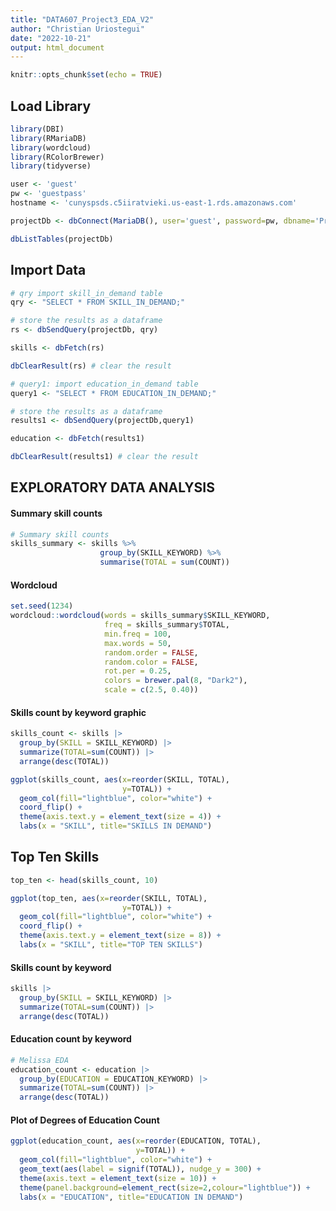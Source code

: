---
title: "DATA607_Project3_EDA_V2"
author: "Christian Uriostegui"
date: "2022-10-21"
output: html_document
---

```{r setup, include=FALSE}
knitr::opts_chunk$set(echo = TRUE)
```


## Load Library

```{r}
library(DBI)
library(RMariaDB)
library(wordcloud)
library(RColorBrewer)
library(tidyverse)
```

```{r user-pass}
user <- 'guest'
pw <- 'guestpass'
hostname <- 'cunyspsds.c5iiratvieki.us-east-1.rds.amazonaws.com'
```

```{r connect Db}
projectDb <- dbConnect(MariaDB(), user='guest', password=pw, dbname='Project3', host=hostname)
```

```{r look at tables}
dbListTables(projectDb)
```

## Import Data

```{r skill}
# qry import skill_in_demand table
qry <- "SELECT * FROM SKILL_IN_DEMAND;"

# store the results as a dataframe
rs <- dbSendQuery(projectDb, qry)

skills <- dbFetch(rs)

dbClearResult(rs) # clear the result
```

```{r education in demand}
# query1: import education_in_demand table
query1 <- "SELECT * FROM EDUCATION_IN_DEMAND;"

# store the results as a dataframe
results1 <- dbSendQuery(projectDb,query1)

education <- dbFetch(results1)

dbClearResult(results1) # clear the result
```


## EXPLORATORY DATA ANALYSIS

#### Summary skill counts

```{r skill counts}
# Summary skill counts
skills_summary <- skills %>%
                    group_by(SKILL_KEYWORD) %>%
                    summarise(TOTAL = sum(COUNT))
```

#### Wordcloud

```{r wordcloud}
set.seed(1234)
wordcloud::wordcloud(words = skills_summary$SKILL_KEYWORD, 
                     freq = skills_summary$TOTAL, 
                     min.freq = 100, 
                     max.words = 50, 
                     random.order = FALSE, 
                     random.color = FALSE, 
                     rot.per = 0.25, 
                     colors = brewer.pal(8, "Dark2"), 
                     scale = c(2.5, 0.40))
```

#### Skills count by keyword graphic

```{r}
skills_count <- skills |> 
  group_by(SKILL = SKILL_KEYWORD) |>
  summarize(TOTAL=sum(COUNT)) |>
  arrange(desc(TOTAL))
```

```{r}
ggplot(skills_count, aes(x=reorder(SKILL, TOTAL),
                         y=TOTAL)) +
  geom_col(fill="lightblue", color="white") +
  coord_flip() + 
  theme(axis.text.y = element_text(size = 4)) +
  labs(x = "SKILL", title="SKILLS IN DEMAND")
```

## Top Ten Skills

```{r}
top_ten <- head(skills_count, 10)

ggplot(top_ten, aes(x=reorder(SKILL, TOTAL),
                         y=TOTAL)) +
  geom_col(fill="lightblue", color="white") +
  coord_flip() + 
  theme(axis.text.y = element_text(size = 8)) +
  labs(x = "SKILL", title="TOP TEN SKILLS")
 ```

#### Skills count by keyword

```{r}
skills |> 
  group_by(SKILL = SKILL_KEYWORD) |>
  summarize(TOTAL=sum(COUNT)) |>
  arrange(desc(TOTAL))
```

#### Education count by keyword

```{r}
# Melissa EDA
education_count <- education |>
  group_by(EDUCATION = EDUCATION_KEYWORD) |>
  summarize(TOTAL=sum(COUNT)) |>
  arrange(desc(TOTAL))
```

#### Plot of Degrees of Education Count

```{r}
ggplot(education_count, aes(x=reorder(EDUCATION, TOTAL),
                            y=TOTAL)) +
  geom_col(fill="lightblue", color="white") +
  geom_text(aes(label = signif(TOTAL)), nudge_y = 300) +
  theme(axis.text = element_text(size = 10)) +
  theme(panel.background=element_rect(size=2,colour="lightblue")) +
  labs(x = "EDUCATION", title="EDUCATION IN DEMAND")
```

